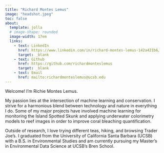 ```yaml
---
title: "Richard Montes Lemus"
image: "headshot.jpeg"
toc: false
about:
  template: jolla
  # image-shape: rounded
  image-width: 17em
  links: 
    - text: LinkedIn
      href: https://www.linkedin.com/in/richard-montes-lemus-142a421b6/
      target: _blank
    - text: Github
      href: https://github.com/richardmonteslemus
      target: _blank
    - text: Email
      href: mailto:richardmonteslemus@ucsb.edu
---
```

Welcome! I’m Richie Montes Lemus.

My passion lies at the intersection of machine learning and conservation. I strive for a harmonious blend between technology and nature in everything I do. Some of my major projects have involved machine learning for monitoring the Island Spotted Skunk and applying underwater colorimetry models to reef images in order to improve coral bleaching quantification.

Outside of research, I love trying different teas, hiking, and browsing Trader Joe’s. I graduated from the University of California Santa Barbara (UCSB) with a B.S. in Environmental Studies and am currently pursuing my Master’s in Environmental Data Science at UCSB’s Bren School.

